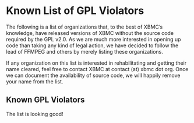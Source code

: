 # Known List of GPL Violators

The following is a list of organizations that, to the best of XBMC’s knowledge, have released versions of XBMC without the source code required by the GPL v2.0. As we are much more interested in opening up code than taking any kind of legal action, we have decided to follow the lead of FFMPEG and others by merely listing these organizations.

If any organization on this list is interested in rehabilitating and getting their name cleared, feel free to contact XBMC at contact (at) xbmc dot org. Once we can document the availability of source code, we will happily remove your name from the list.

## Known GPL Violators

The list is looking good!
